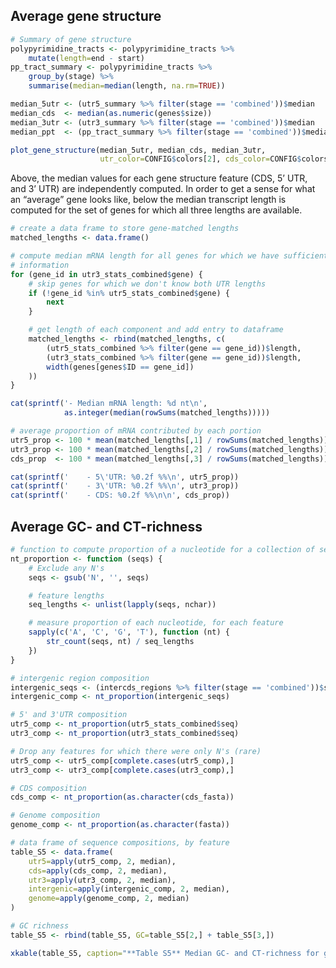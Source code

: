 ## Average gene structure

```r
# Summary of gene structure
polypyrimidine_tracts <- polypyrimidine_tracts %>%
    mutate(length=end - start)
pp_tract_summary <- polypyrimidine_tracts %>%
    group_by(stage) %>% 
    summarise(median=median(length, na.rm=TRUE))

median_5utr <- (utr5_summary %>% filter(stage == 'combined'))$median
median_cds  <- median(as.numeric(genes$size))
median_3utr <- (utr3_summary %>% filter(stage == 'combined'))$median
median_ppt  <- (pp_tract_summary %>% filter(stage == 'combined'))$median

plot_gene_structure(median_5utr, median_cds, median_3utr,
                    utr_color=CONFIG$colors[2], cds_color=CONFIG$colors[1])
```

Above, the median values for each gene structure feature (CDS, 5' UTR, and 3' UTR)
are independently computed. In order to get a sense for what an "average" gene
looks like, below the median transcript length is computed for the set of genes
for which all three lengths are available.

```r
# create a data frame to store gene-matched lengths
matched_lengths <- data.frame()

# compute median mRNA length for all genes for which we have sufficient
# information
for (gene_id in utr3_stats_combined$gene) {
    # skip genes for which we don't know both UTR lengths
    if (!gene_id %in% utr5_stats_combined$gene) {
        next
    }

    # get length of each component and add entry to dataframe
    matched_lengths <- rbind(matched_lengths, c(
        (utr5_stats_combined %>% filter(gene == gene_id))$length,
        (utr3_stats_combined %>% filter(gene == gene_id))$length,
        width(genes[genes$ID == gene_id])
    ))
}

cat(sprintf('- Median mRNA length: %d nt\n',
            as.integer(median(rowSums(matched_lengths)))))

# average proportion of mRNA contributed by each portion
utr5_prop <- 100 * mean(matched_lengths[,1] / rowSums(matched_lengths))
utr3_prop <- 100 * mean(matched_lengths[,2] / rowSums(matched_lengths))
cds_prop  <- 100 * mean(matched_lengths[,3] / rowSums(matched_lengths))

cat(sprintf('    - 5\'UTR: %0.2f %%\n', utr5_prop))
cat(sprintf('    - 3\'UTR: %0.2f %%\n', utr3_prop))
cat(sprintf('    - CDS: %0.2f %%\n\n', cds_prop))
```

## Average GC- and CT-richness

```r
# function to compute proportion of a nucleotide for a collection of sequences
nt_proportion <- function (seqs) { 
    # Exclude any N's
    seqs <- gsub('N', '', seqs)

    # feature lengths
    seq_lengths <- unlist(lapply(seqs, nchar))

    # measure proportion of each nucleotide, for each feature
    sapply(c('A', 'C', 'G', 'T'), function (nt) { 
        str_count(seqs, nt) / seq_lengths 
    })
}

# intergenic region composition
intergenic_seqs <- (intercds_regions %>% filter(stage == 'combined'))$seq
intergenic_comp <- nt_proportion(intergenic_seqs)

# 5' and 3'UTR composition
utr5_comp <- nt_proportion(utr5_stats_combined$seq)
utr3_comp <- nt_proportion(utr3_stats_combined$seq)

# Drop any features for which there were only N's (rare)
utr5_comp <- utr5_comp[complete.cases(utr5_comp),]
utr3_comp <- utr3_comp[complete.cases(utr3_comp),]

# CDS composition
cds_comp <- nt_proportion(as.character(cds_fasta))

# Genome composition
genome_comp <- nt_proportion(as.character(fasta))

# data frame of sequence compositions, by feature
table_S5 <- data.frame(
    utr5=apply(utr5_comp, 2, median),
    cds=apply(cds_comp, 2, median),
    utr3=apply(utr3_comp, 2, median),
    intergenic=apply(intergenic_comp, 2, median),
    genome=apply(genome_comp, 2, median)
)

# GC richness
table_S5 <- rbind(table_S5, GC=table_S5[2,] + table_S5[3,])

xkable(table_S5, caption="**Table S5** Median GC- and CT-richness for gene features.")
```
